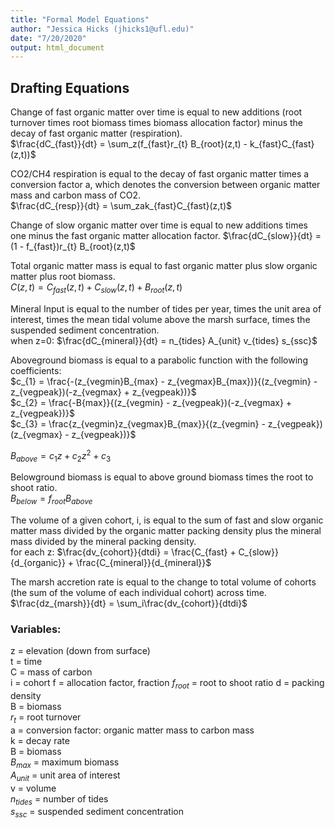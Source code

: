 ```yaml
---
title: "Formal Model Equations"
author: "Jessica Hicks (jhicks1@ufl.edu)"
date: "7/20/2020"
output: html_document
---
```


## Drafting Equations
Change of fast organic matter over time is equal to new additions (root turnover times root biomass times biomass allocation factor) minus the decay of fast organic matter (respiration).  
$\frac{dC_{fast}}{dt} = \sum_z(f_{fast}r_{t}  B_{root}(z,t) - k_{fast}C_{fast}(z,t))$

CO2/CH4 respiration is equal to the decay of fast organic matter times a conversion factor a, which denotes the conversion between organic matter mass and carbon mass of CO2.  
$\frac{dC_{resp}}{dt} = \sum_zak_{fast}C_{fast}(z,t)$

Change of slow organic matter over time is equal to new additions times one minus the fast organic matter allocation factor.
$\frac{dC_{slow}}{dt} = (1 - f_{fast})r_{t}  B_{root}(z,t)$

Total organic matter mass is equal to fast organic matter plus slow organic matter plus root biomass.  
$C(z,t) = C_{fast}(z,t) + C_{slow}(z,t) + B_{root}(z,t)$

Mineral Input is equal to the number of tides per year, times the unit area of interest, times the mean tidal volume above the marsh surface, times the suspended sediment concentration.  
when z=0: $\frac{dC_{mineral}}{dt} = n_{tides}  A_{unit} v_{tides}  s_{ssc}$

Aboveground biomass is equal to a parabolic function with the following coefficients:  
$c_{1} = \frac{-(z_{vegmin}B_{max} - z_{vegmax}B_{max})}{(z_{vegmin} - z_{vegpeak})(-z_{vegmax} + z_{vegpeak})}$  
$c_{2} = \frac{-B{max}}{(z_{vegmin} - z_{vegpeak})(-z_{vegmax} + z_{vegpeak})}$  
$c_{3} = \frac{z_{vegmin}z_{vegmax}B_{max}}{(z_{vegmin} - z_{vegpeak})(z_{vegmax} - z_{vegpeak})}$  

$B_{above} = c_{1}z + c_{2}z^{2} + c_{3}$  

Belowground biomass is equal to above ground biomass times the root to shoot ratio.  
$B_{below} = f_{root}B_{above}$

The volume of a given cohort, i, is equal to the sum of fast and slow organic matter mass divided by the organic matter packing density plus the mineral mass divided by the mineral packing density.  
for each z: $\frac{dv_{cohort}}{dtdi} = \frac{C_{fast} + C_{slow}}{d_{organic}} + \frac{C_{mineral}}{d_{mineral}}$

The marsh accretion rate is equal to the change to total volume of cohorts (the sum of the volume of each individual cohort) across time.  
$\frac{dz_{marsh}}{dt} = \sum_i\frac{dv_{cohort}}{dtdi}$

### Variables:
z = elevation (down from surface)  
t = time  
C = mass of carbon  
i = cohort
f = allocation factor, fraction 
$f_{root}$ = root to shoot ratio
d = packing density  
B = biomass  
$r_{t}$ = root turnover   
a = conversion factor: organic matter mass to carbon mass  
k = decay rate  
B = biomass  
$B_{max}$ = maximum biomass  
$A_{unit}$ = unit area of interest  
v = volume  
$n_{tides}$ = number of tides  
$s_{ssc}$ = suspended sediment concentration 